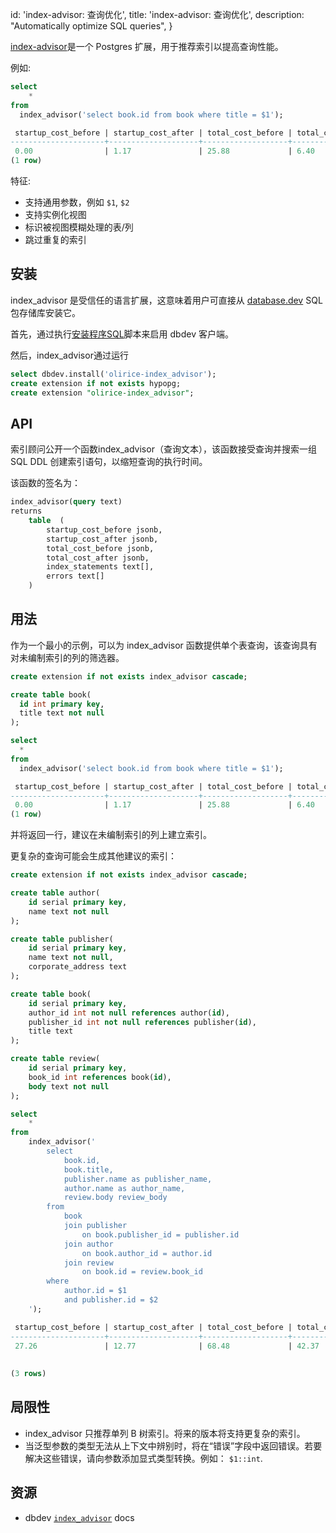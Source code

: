 
  id: 'index-advisor: 查询优化',
  title: 'index-advisor: 查询优化',
  description: "Automatically optimize SQL queries",
}


[index-advisor](https://database.dev/olirice/index_advisor)是一个 Postgres 扩展，用于推荐索引以提高查询性能。

例如:

```sql
select
    *
from
  index_advisor('select book.id from book where title = $1');

 startup_cost_before | startup_cost_after | total_cost_before | total_cost_after |                  index_statements                   | errors
---------------------+--------------------+-------------------+------------------+-----------------------------------------------------+--------
 0.00                | 1.17               | 25.88             | 6.40             | {"CREATE INDEX ON public.book USING btree (title)"},| {}
(1 row)
```

特征:

- 支持通用参数，例如 `$1`, `$2`
- 支持实例化视图
- 标识被视图模糊处理的表/列
- 跳过重复的索引

## 安装

index_advisor 是受信任的语言扩展，这意味着用户可直接从 [database.dev](https://database.dev/) SQL 包存储库安装它。

首先，通过执行[安装程序SQL](https://database.dev/installer)脚本来启用 dbdev 客户端。

然后，index_advisor通过运行

```sql
select dbdev.install('olirice-index_advisor');
create extension if not exists hypopg;
create extension "olirice-index_advisor";
```

## API

索引顾问公开一个函数index_advisor（查询文本），该函数接受查询并搜索一组 SQL DDL 创建索引语句，以缩短查询的执行时间。

该函数的签名为：

```sql
index_advisor(query text)
returns
    table  (
        startup_cost_before jsonb,
        startup_cost_after jsonb,
        total_cost_before jsonb,
        total_cost_after jsonb,
        index_statements text[],
        errors text[]
    )
```

## 用法

作为一个最小的示例，可以为 index_advisor 函数提供单个表查询，该查询具有对未编制索引的列的筛选器。

```sql
create extension if not exists index_advisor cascade;

create table book(
  id int primary key,
  title text not null
);

select
  *
from
  index_advisor('select book.id from book where title = $1');

 startup_cost_before | startup_cost_after | total_cost_before | total_cost_after |                  index_statements                   | errors
---------------------+--------------------+-------------------+------------------+-----------------------------------------------------+--------
 0.00                | 1.17               | 25.88             | 6.40             | {"CREATE INDEX ON public.book USING btree (title)"},| {}
(1 row)
```

并将返回一行，建议在未编制索引的列上建立索引。

更复杂的查询可能会生成其他建议的索引：

```sql
create extension if not exists index_advisor cascade;

create table author(
    id serial primary key,
    name text not null
);

create table publisher(
    id serial primary key,
    name text not null,
    corporate_address text
);

create table book(
    id serial primary key,
    author_id int not null references author(id),
    publisher_id int not null references publisher(id),
    title text
);

create table review(
    id serial primary key,
    book_id int references book(id),
    body text not null
);

select
    *
from
    index_advisor('
        select
            book.id,
            book.title,
            publisher.name as publisher_name,
            author.name as author_name,
            review.body review_body
        from
            book
            join publisher
                on book.publisher_id = publisher.id
            join author
                on book.author_id = author.id
            join review
                on book.id = review.book_id
        where
            author.id = $1
            and publisher.id = $2
    ');

 startup_cost_before | startup_cost_after | total_cost_before | total_cost_after |                  index_statements                         | errors
---------------------+--------------------+-------------------+------------------+-----------------------------------------------------------+--------
 27.26               | 12.77              | 68.48             | 42.37            | {"CREATE INDEX ON public.book USING btree (author_id)",   | {}
                                                                                    "CREATE INDEX ON public.book USING btree (publisher_id)",
                                                                                    "CREATE INDEX ON public.review USING btree (book_id)"}
(3 rows)
```

## 局限性

- index_advisor 只推荐单列 B 树索引。将来的版本将支持更复杂的索引。
- 当泛型参数的类型无法从上下文中辨别时，将在“错误”字段中返回错误。若要解决这些错误，请向参数添加显式类型转换。例如： `$1::int`.

## 资源

- dbdev [`index_advisor`](https://database.dev/olirice/index_advisor) docs

